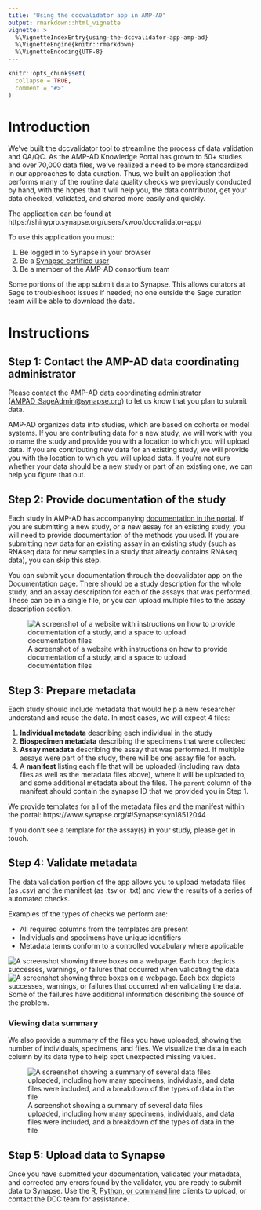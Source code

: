 ```yaml
---
title: "Using the dccvalidator app in AMP-AD"
output: rmarkdown::html_vignette
vignette: >
  %\VignetteIndexEntry{using-the-dccvalidator-app-amp-ad}
  %\VignetteEngine{knitr::rmarkdown}
  %\VignetteEncoding{UTF-8}
---
```


```r
knitr::opts_chunk$set(
  collapse = TRUE,
  comment = "#>"
)
```

# Introduction

We've built the dccvalidator tool to streamline the process of data validation
and QA/QC. As the AMP-AD Knowledge Portal has grown to 50+ studies and over
70,000 data files, we've realized a need to be more standardized in our
approaches to data curation. Thus, we built an application that performs many of
the routine data quality checks we previously conducted by hand, with the hopes
that it will help you, the data contributor, get your data checked, validated,
and shared more easily and quickly.

The application can be found at https://shinypro.synapse.org/users/kwoo/dccvalidator-app/

To use this application you must:

1. Be logged in to Synapse in your browser
2. Be a [Synapse certified user](https://docs.synapse.org/articles/accounts_certified_users_and_profile_validation.html)
3. Be a member of the AMP-AD consortium team

Some portions of the app submit data to Synapse. This allows curators at Sage to
troubleshoot issues if needed; no one outside the Sage curation team will be
able to download the data.

# Instructions

## Step 1: Contact the AMP-AD data coordinating administrator

Please contact the AMP-AD data coordinating administrator
(<AMPAD_SageAdmin@synapse.org>) to let us know that you plan to submit data.

AMP-AD organizes data into studies, which are based on cohorts or model systems.
If you are contributing data for a new study, we will work with you to name the
study and provide you with a location to which you will upload data. If you are
contributing new data for an existing study, we will provide you with the
location to which you will upload data. If you're not sure whether your data
should be a new study or part of an existing one, we can help you figure that
out.

## Step 2: Provide documentation of the study

Each study in AMP-AD has accompanying [documentation in the portal](https://adknowledgeportal.synapse.org/#/Explore/Studies?Study=syn8391648). 
If you are submitting a new study, or a new assay for an existing study, you
will need to provide documentation of the methods you used. If you are
submitting new data for an existing assay in an existing study (such as RNAseq
data for new samples in a study that already contains RNAseq data), you can skip
this step.

You can submit your documentation through the dccvalidator app on the
Documentation page. There should be a study description for the whole study, and
an assay description for each of the assays that was performed. These can be in
a single file, or you can upload multiple files to the assay description
section.

![A screenshot of a website with instructions on how to provide documentation of a study, and a space to upload documentation files](../man/figures/amp-documentation.png)

## Step 3: Prepare metadata

Each study should include metadata that would help a new researcher understand
and reuse the data. In most cases, we will expect 4 files:

1. **Individual metadata** describing each individual in the study
2. **Biospecimen metadata** describing the specimens that were collected
3. **Assay metadata** describing the assay that was performed. If multiple
   assays were part of the study, there will be one assay file for each.
4. A **manifest** listing each file that will be uploaded (including raw data
   files as well as the metadata files above), where it will be uploaded to, and
   some additional metadata about the files. The `parent` column of the manifest
   should contain the synapse ID that we provided you in Step 1.

We provide templates for all of the metadata files and the manifest within the
portal: https://www.synapse.org/#!Synapse:syn18512044

If you don't see a template for the assay(s) in your study, please get in touch.

## Step 4: Validate metadata

The data validation portion of the app allows you to upload metadata files (as
.csv) and the manifest (as .tsv or .txt) and view the results of a series of
automated checks.

Examples of the types of checks we perform are:

- All required columns from the templates are present 
- Individuals and specimens have unique identifiers
- Metadata terms conform to a controlled vocabulary where applicable

![A screenshot showing three boxes on a webpage. Each box depicts successes, warnings, or failures that occurred when validating the data](../man/figures/amp-results.png)
![A screenshot showing three boxes on a webpage. Each box depicts successes, warnings, or failures that occurred when validating the data. Some of the failures have additional information describing the source of the problem.](../man/figures/amp-results-details.png)

### Viewing data summary

We also provide a summary of the files you have uploaded, showing the number of
individuals, specimens, and files. We visualize the data in each column by its
data type to help spot unexpected missing values.

![A screenshot showing a summary of several data files uploaded, including how many specimens, individuals, and data files were included, and a breakdown of the types of data in the file](../man/figures/amp-summary.png)

## Step 5: Upload data to Synapse

Once you have submitted your documentation, validated your metadata, and
corrected any errors found by the validator, you are ready to submit data to
Synapse. Use the [R](https://github.com/Sage-Bionetworks/synapserutils#batch-process), [Python, or command line](https://python-docs.synapse.org/build/html/synapseutils.html#synapseutils.sync.syncToSynapse) clients to upload, or contact the DCC team for assistance.
